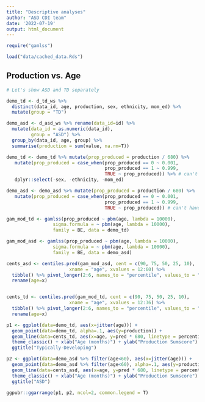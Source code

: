 ```yaml
---
title: "Descriptive analyses"
author: "ASD CDI team"
date: '2022-07-19'
output: html_document
---
```


```r
require("gamlss")

load("data/cached_data.Rds")
```


## Production vs. Age

```r
# Let's show ASD and TD separately

demo_td <- d_td_ws %>% 
  distinct(data_id, age, production, sex, ethnicity, mom_ed) %>% 
  mutate(group = "TD")

demo_asd <- d_asd_ws %>% rename(data_id=id) %>%
  mutate(data_id = as.numeric(data_id),
         group = "ASD") %>%
  group_by(data_id, age, group) %>%
  summarise(production = sum(value, na.rm=T)) 

demo_td <- demo_td %>% mutate(prop_produced = production / 680) %>%
   mutate(prop_produced = case_when(prop_produced == 0 ~ 0.001,
                                    prop_produced == 1 ~ 0.999,
                                    TRUE ~ prop_produced)) %>% # can't have 1 or 0
   dplyr::select(-sex, -ethnicity, -mom_ed)

demo_asd <- demo_asd %>% mutate(prop_produced = production / 680) %>%
   mutate(prop_produced = case_when(prop_produced == 0 ~ 0.001,
                                    prop_produced == 1 ~ 0.999,
                                    TRUE ~ prop_produced)) # can't have 1 or 0

gam_mod_td <- gamlss(prop_produced ~ pbm(age, lambda = 10000),
                 sigma.formula = ~ pbm(age, lambda = 10000),
                 family = BE, data = demo_td)

gam_mod_asd <- gamlss(prop_produced ~ pbm(age, lambda = 10000),
                 sigma.formula = ~ pbm(age, lambda = 10000),
                 family = BE, data = demo_asd)

cents_asd <- centiles.pred(gam_mod_asd, cent = c(90, 75, 50, 25, 10),
                       xname = "age", xvalues = 12:60) %>%
  tibble() %>% pivot_longer(2:6, names_to = "percentile", values_to = "pred") %>%
  rename(age=x)


cents_td <- centiles.pred(gam_mod_td, cent = c(90, 75, 50, 25, 10),
                       xname = "age", xvalues = 12:36) %>%
  tibble() %>% pivot_longer(2:6, names_to = "percentile", values_to = "pred") %>%
  rename(age=x)

p1 <- ggplot(data=demo_td, aes(x=jitter(age))) +
  geom_point(data=demo_td, alpha=.1, aes(y=production)) + 
  geom_line(data=cents_td, aes(x=age, y=pred * 680, linetype = percentile)) + 
  theme_classic() + xlab("Age (months)") + ylab("Production Sumscore") +
  ggtitle("Typically-Developing")

p2 <- ggplot(data=demo_asd %>% filter(age<60), aes(x=jitter(age))) +
  geom_point(data=demo_asd %>% filter(age<60), alpha=.1, aes(y=production)) + 
  geom_line(data=cents_asd, aes(x=age, y=pred * 680, linetype = percentile)) + 
  theme_classic() + xlab("Age (months)") + ylab("Production Sumscore") +
  ggtitle("ASD")

ggpubr::ggarrange(p1, p2, ncol=2, common.legend = T)
```

